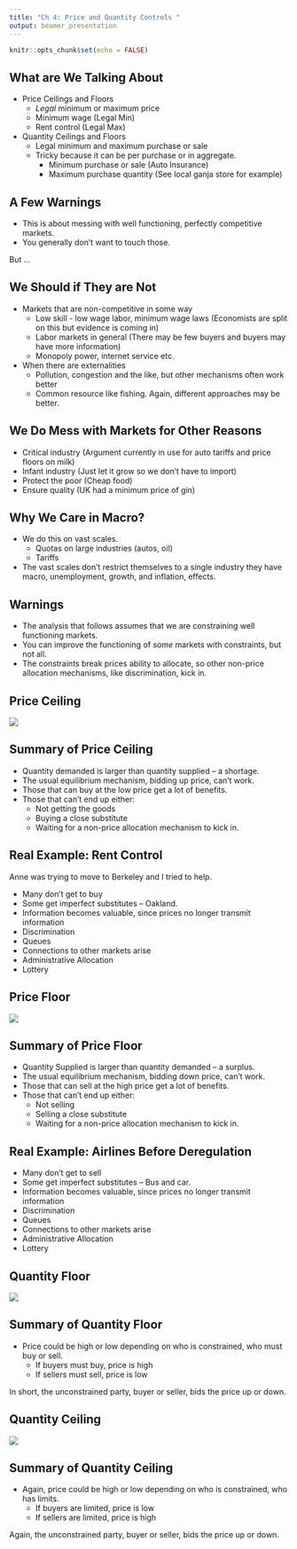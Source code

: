 ```yaml
---
title: "Ch 4: Price and Quantity Controls "
output: beamer_presentation
---
```


```r
knitr::opts_chunk$set(echo = FALSE)
```

## What are We Talking About

+ Price Ceilings and Floors
    + *Legal* minimum or maximum price
    + Minimum wage (Legal Min)
    + Rent control (Legal Max)
    
+ Quantity Ceilings and Floors
    + Legal minimum and maximum purchase or sale
    + Tricky because it can be per purchase or in aggregate.
        + Minimum purchase or sale (Auto Insurance)
        + Maximum purchase quantity (See local ganja store for example)

## A Few Warnings

+ This is about messing with well functioning, perfectly competitive markets. 
+ You generally don't want to touch those.


But ...

## We Should if They are Not

+ Markets that are non-competitive in some way
    + Low skill - low wage labor, minimum wage laws (Economists are split on this but evidence is coming in)
    + Labor markets in general (There may be few buyers and buyers may have more information)
    + Monopoly power, internet service etc.
+ When there are externalities
    + Pollution, congestion and the like, but other mechanisms often work better
    + Common resource like fishing.  Again, different approaches may be better.
    
    
## We Do Mess with Markets for Other Reasons

+ Critical industry (Argument currently in use for auto tariffs and price floors on milk)
+ Infant industry (Just let it grow so we don't have to import)
+ Protect the poor (Cheap food)
+ Ensure quality (UK had a minimum price of gin)


## Why We Care in Macro?

+ We do this on vast scales.
    + Quotas on large industries (autos, oil)
    + Tariffs
+ The vast scales don't restrict themselves to a single industry they have macro, unemployment, growth, and inflation, effects.


##  Warnings

+ The analysis that follows assumes that we are constraining well functioning markets.
+ You can improve the functioning of *some* markets with constraints, but not all.
+ The constraints break prices ability to allocate, so other non-price allocation mechanisms, like discrimination, kick in.

## Price Ceiling

![](StartConstraints.png)


## Summary of Price Ceiling

+ Quantity demanded is larger than quantity supplied -- a shortage.
+ The usual equilibrium mechanism, bidding up price, can't work.
+ Those that can buy at the low price get a lot of benefits.
+ Those that can't end up either:
    + Not getting the goods
    + Buying a close substitute
    + Waiting for a non-price allocation mechanism to kick in.
    
## Real Example: Rent Control

Anne was trying to move to Berkeley and I tried to help.

+ Many don't get to buy
+ Some get imperfect substitutes -- Oakland.
+ Information becomes valuable, since prices no longer transmit information
+ Discrimination
+ Queues
+ Connections to other markets arise
+ Administrative Allocation
+ Lottery


## Price Floor

![](StartConstraints.png)


## Summary of Price Floor

+ Quantity Supplied is larger than quantity demanded -- a surplus.
+ The usual equilibrium mechanism, bidding down price, can't work.
+ Those that can sell at the high price get a lot of benefits.
+ Those that can't end up either:
    + Not selling
    + Selling a close substitute
    + Waiting for a non-price allocation mechanism to kick in.


## Real Example: Airlines Before Deregulation

+ Many don't get to sell
+ Some get imperfect substitutes -- Bus and car.
+ Information becomes valuable, since prices no longer transmit information
+ Discrimination
+ Queues
+ Connections to other markets arise
+ Administrative Allocation
+ Lottery

## Quantity Floor


![](StartConstraints.png)


## Summary of Quantity Floor

+ Price could be high or low depending on who is constrained, who must buy or sell.
    + If buyers must buy, price is high
    + If sellers must sell, price is low

In short, the unconstrained party, buyer or seller, bids the price up or down.

## Quantity Ceiling


![](StartConstraints.png)


## Summary of Quantity Ceiling

+ Again, price could be high or low depending on who is constrained, who has limits.
    + If buyers are limited, price is low
    + If sellers are limited, price is high

Again, the unconstrained party, buyer or seller, bids the price up or down.

